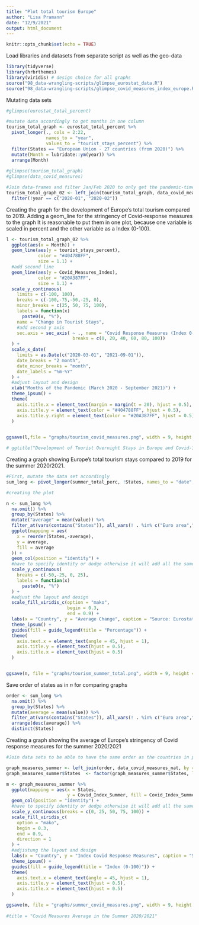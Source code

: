 ```yaml
---
title: "Plot total tourism Europe"
author: "Lisa Pramann"
date: "12/9/2021"
output: html_document
---
```


```r
knitr::opts_chunk$set(echo = TRUE)
```

Load libraries and datasets from separate script as well as the geo-data
```r
library(tidyverse)
library(hrbrthemes)
library(viridis) # design choice for all graphs
source("98_data-wrangling-scripts/glimpse_eurostat_data.R")
source("98_data-wrangling-scripts/glimpse_covid_measures_index_europe.R") 
```

Mutating data sets  
```r

#glimpse(eurostat_total_percent)

#mutate data accordingly to get months in one column 
tourism_total_graph <- eurostat_total_percent %>%
  pivot_longer(., cols = 2:22,
               names_to = "year",
               values_to = "tourist_stays_percent") %>%
  filter(States == "European Union - 27 countries (from 2020)") %>%
  mutate(Month = lubridate::ym(year)) %>%
  arrange(Month) 
  
#glimpse(tourism_total_graph)
#glimpse(data_covid_measures)

#Join data-frames and filter Jan/Feb 2020 to only get the pandemic-time-series
tourism_total_graph_02 <- left_join(tourism_total_graph, data_covid_measures) %>%
  filter(!year == c("2020-01", "2020-02"))

```

Creating the graph for the development of Europe's total tourism compared to 2019. 
Adding a geom_line for the stringency of Covid-response measures to the graph 
It is reasonable to put them in one plot, because one variable is scaled in percent and the other variable as a Index (0-100). 
```r

l <- tourism_total_graph_02 %>%
  ggplot(aes(x = Month)) +
  geom_line(aes(y = tourist_stays_percent),
            color = "#404788FF",
            size = 1.1) +
  #add second line 
  geom_line(aes(y = Covid_Measures_Index),
            color = "#20A387FF",
            size = 1.1) +
  scale_y_continuous(
    limits = c(-100, 100),
    breaks = c(-100,-75,-50,-25, 0),
    minor_breaks = c(25, 50, 75, 100),
    labels = function(x)
      paste0(x, "%"),
    name = "Change in Tourist Stays",
    #add second y axis
    sec.axis = sec_axis( ~ ., name = "Covid Response Measures (Index 0-100)",
                         breaks = c(0, 20, 40, 60, 80, 100))
  ) +
  scale_x_date(
    limits = as.Date(c("2020-03-01", "2021-09-01")),
    date_breaks = "2 month",
    date_minor_breaks = "month",
    date_labels = "%m-%Y"
  ) +
  #adjust layout and design
  xlab("Months of the Pandemic (March 2020 - September 2021)") +
  theme_ipsum() +
  theme(
    axis.title.x = element_text(margin = margin(t = 20), hjust = 0.5),
    axis.title.y = element_text(color = "#404788FF", hjust = 0.5),
    axis.title.y.right = element_text(color = "#20A387FF", hjust = 0.5)
  )

  
ggsave(l,file = "graphs/tourism_covid_measures.png", width = 9, height = 5)

# ggtitle("Development of Tourist Overnight Stays in Europe and Covid-19 Restrictions") +
```


Creating a graph showing Europe's total tourism stays compared to 2019 for the summer 2020/2021.
```r
#First, mutate the data set accordingly 
sum_long <- pivot_longer(summer_total_perc, !States, names_to = "date", values_to = "value")

#creating the plot 

n <- sum_long %>%
  na.omit() %>%
  group_by(States) %>%
  mutate("average" = mean(value)) %>% 
  filter_at(vars(contains("States")), all_vars(! . %in% c("Euro area","European Union - 27 countries (from 2020)","European Union - 28 countries (2013-2020)","Malta", "United Kingdom","Liechtenstein","Norway", "Switzerland", "Cyprus", "Iceland"))) %>%  
  ggplot(mapping = aes(
    x = reorder(States,-average),
    y = average,
    fill = average
  )) +
  geom_col(position = "identity") + 
  #have to specify identity or dodge otherwise it will add all the same average values together per country
  scale_y_continuous(
    breaks = c(-50,-25, 0, 25),
    labels = function(x)
      paste0(x, "%")
  ) +
  #adjust the layout and design
  scale_fill_viridis_c(option = "mako",
                       begin = 0.3,
                       end = 0.9) +
  labs(x = "Country", y = "Average Change", caption = "Source: Eurostat, 2021") +
  theme_ipsum() +
  guides(fill = guide_legend(title = "Percentage")) +
  theme(
    axis.text.x = element_text(angle = 45, hjust = 1),
    axis.title.y = element_text(hjust = 0.5),
    axis.title.x = element_text(hjust = 0.5)
  )


ggsave(n, file = "graphs/tourism_summer_total.png", width = 9, height = 5)

```

Save order of states as in *n* for comparing graphs
```r
order <- sum_long %>% 
  na.omit() %>% 
  group_by(States) %>% 
  mutate(average = mean(value)) %>% 
  filter_at(vars(contains("States")), all_vars(! . %in% c("Euro area","European Union - 27 countries (from 2020)","European Union - 28 countries (2013-2020)","Malta", "United Kingdom","Liechtenstein","Norway", "Switzerland", "Cyprus", "Iceland"))) %>%  
  arrange(desc(average)) %>%
  distinct(States)
```


Creating a graph showing the average of Europe's stringency of Covid response measures for the summer 2020/2021
```r

#Join data sets to be able to have the same order as the countries in plot n 

graph_measures_summer <- left_join(order, data_covid_measures_nat, by = c("States" = "Entity"))
graph_measures_summer$States  <- factor(graph_measures_summer$States, levels = graph_measures_summer$States)

m <- graph_measures_summer %>%
  ggplot(mapping = aes(x = States,
                       y = Covid_Index_Summer, fill = Covid_Index_Summer)) +
  geom_col(position = "identity") +
  #have to specify identity or dodge otherwise it will add all the same average values together per country
  scale_y_continuous(breaks = c(0, 25, 50, 75, 100)) +
  scale_fill_viridis_c(
    option = "mako",
    begin = 0.3,
    end = 0.9,
    direction = 1
  ) +
  #adjistung the layout and design
  labs(x = "Country", y = "Index Covid Response Measures", caption = "Source: Our World in Data, 2021") +
  theme_ipsum() +
  guides(fill = guide_legend(title = "Index (0-100)")) +
  theme(
    axis.text.x = element_text(angle = 45, hjust = 1),
    axis.title.y = element_text(hjust = 0.5),
    axis.title.x = element_text(hjust = 0.5)
  )

ggsave(m, file = "graphs/summer_covid_measures.png", width = 9, height = 5)
  
#title = "Covid Measures Average in the Summer 2020/2021"
```



  
  

